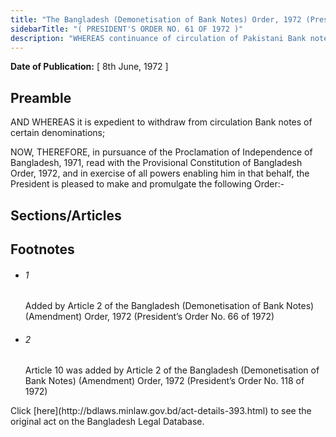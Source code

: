 ```yaml
---
title: "The Bangladesh (Demonetisation of Bank Notes) Order, 1972 (President's Order)"
sidebarTitle: "( PRESIDENT'S ORDER NO. 61 OF 1972 )"
description: "WHEREAS continuance of circulation of Pakistani Bank notes of certain denominations in Bangladesh is prejudicial to the interest of the national economy;"
---
```


**Date of Publication:** [ 8th June, 1972 ]

## Preamble

AND WHEREAS it is expedient to withdraw from circulation Bank notes of certain denominations;

NOW, THEREFORE, in pursuance of the Proclamation of Independence of Bangladesh, 1971, read with the Provisional Constitution of Bangladesh Order, 1972, and in exercise of all powers enabling him in that behalf, the President is pleased to make and promulgate the following Order:-

## Sections/Articles

## Footnotes

- ###### 1

  Added by Article 2 of the Bangladesh (Demonetisation of Bank Notes) (Amendment) Order, 1972 (President’s Order No. 66 of 1972)

- ###### 2

  Article 10 was added by Article 2 of the Bangladesh (Demonetisation of Bank Notes) (Amendment) Order, 1972 (President’s Order No. 118 of 1972)

<Note>
  Click [here](http://bdlaws.minlaw.gov.bd/act-details-393.html) to see the original act on the Bangladesh Legal Database.
</Note>
